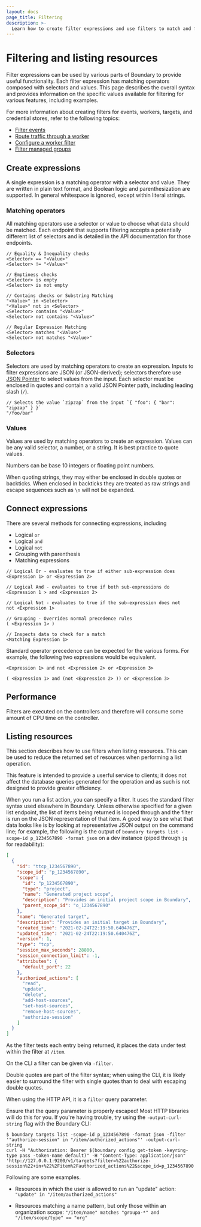 ```yaml
---
layout: docs
page_title: Filtering
description: >-
  Learn how to create filter expressions and use filters to match and find data or to reduce the set of resources returned when you list resources.
---
```


# Filtering and listing resources

Filter expressions can be used by various parts of Boundary to provide useful functionality.
Each filter expression has matching operators composed with selectors and values.
This page describes the overall syntax and provides information on the specific values available for filtering for various features, including examples.

For more information about creating filters for events, workers, targets, and credential stores, refer to the following topics:

- [Filter events](/boundary/docs/monitor/events/filter-events)
- [Route traffic through a worker](/boundary/docs/workers/worker-tags)
- [Configure a worker filter](/boundary/docs/workers/filters)
- [Filter managed groups](/boundary/docs/rbac/users/managed-groups)

## Create expressions

A single expression is a matching operator with a selector and value. They are
written in plain text format, and Boolean logic and parenthesization are
supported. In general whitespace is ignored, except within literal strings.

### Matching operators

All matching operators use a selector or value to choose what data should be
matched. Each endpoint that supports filtering accepts a potentially different
list of selectors and is detailed in the API documentation for those endpoints.

```text
// Equality & Inequality checks
<Selector> == "<Value>"
<Selector> != "<Value>"

// Emptiness checks
<Selector> is empty
<Selector> is not empty

// Contains checks or Substring Matching
"<Value>" in <Selector>
"<Value>" not in <Selector>
<Selector> contains "<Value>"
<Selector> not contains "<Value>"

// Regular Expression Matching
<Selector> matches "<Value>"
<Selector> not matches "<Value>"
```

### Selectors

Selectors are used by matching operators to create an expression. Inputs to
filter expressions are JSON (or JSON-derived); selectors therefore use [JSON
Pointer](https://tools.ietf.org/html/rfc6901) to select values from the input.
Each selector must be enclosed in quotes and contain a valid JSON Pointer path,
including leading slash (`/`).

```text
// Selects the value `zipzap` from the input `{ "foo": { "bar": "zipzap" } }`
"/foo/bar"
```

### Values

Values are used by matching operators to create an expression. Values can be any
valid selector, a number, or a string. It is best practice to quote values.

Numbers can be base 10 integers or floating point numbers.

When quoting strings, they may either be enclosed in double quotes or backticks.
When enclosed in backticks they are treated as raw strings and escape sequences
such as `\n` will not be expanded.

## Connect expressions

There are several methods for connecting expressions, including

- Logical `or`
- Logical `and`
- Logical `not`
- Grouping with parenthesis
- Matching expressions

```text
// Logical Or - evaluates to true if either sub-expression does
<Expression 1> or <Expression 2>

// Logical And - evaluates to true if both sub-expressions do
<Expression 1 > and <Expression 2>

// Logical Not - evaluates to true if the sub-expression does not
not <Expression 1>

// Grouping - Overrides normal precedence rules
( <Expression 1> )

// Inspects data to check for a match
<Matching Expression 1>
```

Standard operator precedence can be expected for the various forms. For example,
the following two expressions would be equivalent.

```text
<Expression 1> and not <Expression 2> or <Expression 3>

( <Expression 1> and (not <Expression 2> )) or <Expression 3>
```

## Performance

Filters are executed on the controllers and therefore will consume some amount
of CPU time on the controller.

## Listing resources

This section describes how to use filters when listing resources. This can be used
to reduce the returned set of resources when performing a list operation.

<Note>

This feature is intended to provide a userful service to clients; it does not
affect the database queries generated for the operation and as such is not
designed to provide greater efficiency.

</Note>

When you run a list action, you can specify a filter. It uses the standard filter syntax used
elsewhere in Boundary. Unless otherwise specified for a given list endpoint, the
list of items being returned is looped through and the filter is run on the JSON
representation of that item. A good way to see what that data looks like is by
looking at representative JSON output on the command line; for example, the
following is the output of `boundary targets list -scope-id p_1234567890 -format json` on a dev instance (piped through `jq` for readability):

```json
[
  {
    "id": "ttcp_1234567890",
    "scope_id": "p_1234567890",
    "scope": {
      "id": "p_1234567890",
      "type": "project",
      "name": "Generated project scope",
      "description": "Provides an initial project scope in Boundary",
      "parent_scope_id": "o_1234567890"
    },
    "name": "Generated target",
    "description": "Provides an initial target in Boundary",
    "created_time": "2021-02-24T22:19:50.640476Z",
    "updated_time": "2021-02-24T22:19:50.640476Z",
    "version": 1,
    "type": "tcp",
    "session_max_seconds": 28800,
    "session_connection_limit": -1,
    "attributes": {
      "default_port": 22
    },
    "authorized_actions": [
      "read",
      "update",
      "delete",
      "add-host-sources",
      "set-host-sources",
      "remove-host-sources",
      "authorize-session"
    ]
  }
]
```

As the filter tests each entry being returned, it places the data under test
within the filter at `/item`.

On the CLI a filter can be given via `-filter`.

Double quotes are part of the filter syntax; when using the CLI, it is likely
easier to surround the filter with single quotes than to deal with escaping
double quotes.

When using the HTTP API, it is a `filter` query parameter.

Ensure that the query parameter is properly escaped! Most HTTP libraries will
do this for you. If you're having trouble, try using the `-output-curl-string`
flag with the Boundary CLI:

```
$ boundary targets list -scope-id p_1234567890 -format json -filter '"authorize-session" in "/item/authorized_actions"' -output-curl-string
curl -H "Authorization: Bearer $(boundary config get-token -keyring-type pass -token-name default)" -H "Content-Type: application/json" 'http://127.0.0.1:9200/v1/targets?filter=%22authorize-session%22+in+%22%2Fitem%2Fauthorized_actions%22&scope_id=p_1234567890'
```

Following are some examples.

- Resources in which the user is allowed to run an "update" action:
  `"update" in "/item/authorized_actions"`

- Resources matching a name pattern, but only those within an organization
  scope: `"/item/name" matches "groupa-*" and "/item/scope/type" == "org"`
